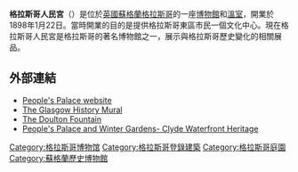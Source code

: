 '''格拉斯哥人民宮'''（{{lang-en|People's Palace and Winter Gardens}}）是位於[[英國|英國]][[蘇格蘭|蘇格蘭]][[格拉斯哥|格拉斯哥]]的一座[[博物館|博物館]]和[[溫室|溫室]]，開業於1898年1月22日。當時開業的目的是提供格拉斯哥東區市民一個文化中心。現在格拉斯哥人民宮是格拉斯哥的著名博物館之一，展示與格拉斯哥歷史變化的相關展品。

==外部連結==
* [http://www.glasgowmuseums.com/venue/index.cfm?venueid=9 People's Palace website] {{Wayback|url=http://www.glasgowmuseums.com/venue/index.cfm?venueid=9 |date=20091006104007 }}
* [https://web.archive.org/web/20160303203051/http://www.mediamatters.co.uk/kcurrie.htm The Glasgow History Mural]
* [http://www.glasgow.gov.uk/en/Residents/Parks_Outdoors/Parks_gardens/DoultonFountain.htm The Doulton Fountain] {{Wayback|url=http://www.glasgow.gov.uk/en/Residents/Parks_Outdoors/Parks_gardens/DoultonFountain.htm |date=20121101081521 }}
* [https://web.archive.org/web/20100419094351/http://www.clydewaterfrontheritage.com/peoplespalaceandwintergardens.aspx People's Palace and Winter Gardens- Clyde Waterfront Heritage]
{{coord|55|51|4|N|4|14|14|W|type:landmark|display=title}}

{{格拉斯哥博物馆}}
{{Authority control}}

[[Category:格拉斯哥博物馆|Category:格拉斯哥博物馆]]
[[Category:格拉斯哥登錄建築|Category:格拉斯哥登錄建築]]
[[Category:格拉斯哥庭園|Category:格拉斯哥庭園]]
[[Category:蘇格蘭歷史博物館|Category:蘇格蘭歷史博物館]]